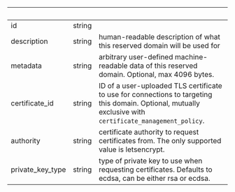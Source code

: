 | &nbsp; | &nbsp; | &nbsp; |
|---|---|---|
| id | string |  |
| description | string | human-readable description of what this reserved domain will be used for |
| metadata | string | arbitrary user-defined machine-readable data of this reserved domain. Optional, max 4096 bytes. |
| certificate_id | string | ID of a user-uploaded TLS certificate to use for connections to targeting this domain. Optional, mutually exclusive with `certificate_management_policy`. |
| authority | string | certificate authority to request certificates from. The only supported value is letsencrypt. |
| private_key_type | string | type of private key to use when requesting certificates. Defaults to ecdsa, can be either rsa or ecdsa. |